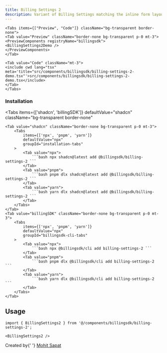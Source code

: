 ```yaml
---
title: Billing Settings 2
description: Variant of Billing Settings matching the inline form layout with switches and actions.
---
```



    <Tabs items={["Preview", "Code"]} className="bg-transparent border-none">
    <Tab value="Preview" className="border-none bg-transparent p-0 mt-3">
    <PreviewComponents registryName="billingsdk">
    <BillingSettings2Demo />
    </PreviewComponents>
    </Tab>

    <Tab value="Code" className="mt-3">
    <include cwd lang="tsx" meta='title="src/components/billingsdk/billing-settings-2-demo.tsx"'>src/components/billingsdk/billing-settings-2-demo.tsx</include>
    </Tab>
    </Tabs>

### Installation

<Tabs
	items={['shadcn', 'billingSDK']}
	defaultValue="shadcn"
	className="bg-transparent border-none"
>
	<Tab value="shadcn" className="border-none bg-transparent p-0 mt-3">
		<Tabs
			items={['npx', 'pnpm', 'yarn']}
			defaultValue="npx"
			groupId="installation-tabs"
		>
			<Tab value="npx">
				```bash npx shadcn@latest add @billingsdk/billing-settings-2 ```
			</Tab>
			<Tab value="pnpm">
				```bash pnpm dlx shadcn@latest add @billingsdk/billing-settings-2 ```
			</Tab>
			<Tab value="yarn">
				```bash yarn dlx shadcn@latest add @billingsdk/billing-settings-2 ```
			</Tab>
		</Tabs>
	</Tab>
	<Tab value="billingSDK" className="border-none bg-transparent p-0 mt-3">
		<Tabs
			items={['npx', 'pnpm', 'yarn']}
			defaultValue="npx"
			groupId="billingsdk-cli-tabs"
		>
			<Tab value="npx">
				```bash npx @billingsdk/cli add billing-settings-2 ```
			</Tab>
			<Tab value="pnpm">
				```bash pnpm dlx @billingsdk/cli add billing-settings-2 ```
			</Tab>
			<Tab value="yarn">
				```bash yarn dlx @billingsdk/cli add billing-settings-2 ```
			</Tab>
		</Tabs>
	</Tab>
</Tabs>

## Usage

```tsx
import { BillingSettings2 } from '@/components/billingsdk/billing-settings-2';
```

```tsx
<BillingSettings2 />
```

<div className="mt-8 pt-8 border-t border-gray-200 dark:border-gray-800">
	<div className="flex items-center justify-between">
		<div>
			<span className="text-sm text-gray-500 dark:text-gray-400">
				Created by{' '}
				<a
					href="https://github.com/sapatmohit"
					className="text-blue-600 hover:underline dark:text-blue-400"
				>
					Mohit Sapat
				</a>
			</span>
		</div>
	</div>
</div>
